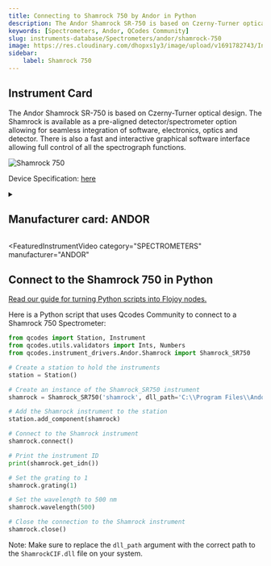 ```yaml
---
title: Connecting to Shamrock 750 by Andor in Python
description: The Andor Shamrock SR-750 is based on Czerny-Turner optical design. The Shamrock is available as a pre-aligned detector/spectrometer option allowing for seamless integration of software, electronics, optics and detector. There is also a fast and interactive graphical software interface allowing full control of all the spectrograph functions.
keywords: [Spectrometers, Andor, QCodes Community] 
slug: instruments-database/Spectrometers/andor/shamrock-750 
image: https://res.cloudinary.com/dhopxs1y3/image/upload/v1691782743/Instruments/Spectrometers/Shamrock-750/Shamrock-750.png
sidebar:
    label: Shamrock 750 
---
```



## Instrument Card

The Andor Shamrock SR-750 is based on Czerny-Turner optical design. The Shamrock is available as a pre-aligned detector/spectrometer option allowing for seamless integration of software, electronics, optics and detector. There is also a fast and interactive graphical software interface allowing full control of all the spectrograph functions.

![Shamrock 750](https://res.cloudinary.com/dhopxs1y3/image/upload/v1691782743/Instruments/Spectrometers/Shamrock-750/Shamrock-750.png)

Device Specification: [here](https://andor.oxinst.com/assets/uploads/products/andor/documents/andor-shamrock-750-specifications.pdf)

<details style={{ marginTop: "15px"}}>
<summary><h2 style={{display:'inline'}}>Manufacturer card: ANDOR</h2></summary>

![ANDOR](https://res.cloudinary.com/dhopxs1y3/image/upload/v1692806182/Instruments/Vendor%20Logos/Andor.png)

Leaders In The Development & Manufacture of Cameras, Microscopy and Spectroscopy Systems.

- Headquarters: UK
- Yearly Revenue (millions, USD): 230
- Vendor Website: [here](https://andor.oxinst.com/)

</details>


<FeaturedInstrumentVideo
  category="SPECTROMETERS"
  manufacturer="ANDOR"
></FeaturedInstrumentVideo>

## Connect to the Shamrock 750 in Python

[Read our guide for turning Python scripts into Flojoy nodes.](https://docs.flojoy.ai/contribution/blocks/custom-flojoy-block/)



<Tabs>
<TabItem value="Flojoy" label="Flojoy" className="flojoy-instrument-tabs">

<NodeCardCollection category="SPECTROMETERS" manufacturer="Andor"></NodeCardCollection>

</TabItem>
<TabItem value="QCodes Community" label="QCodes Community">

Here is a Python script that uses Qcodes Community to connect to a Shamrock 750 Spectrometer:

```python
from qcodes import Station, Instrument
from qcodes.utils.validators import Ints, Numbers
from qcodes.instrument_drivers.Andor.Shamrock import Shamrock_SR750

# Create a station to hold the instruments
station = Station()

# Create an instance of the Shamrock_SR750 instrument
shamrock = Shamrock_SR750('shamrock', dll_path='C:\\Program Files\\Andor SDK\\Shamrock64\\ShamrockCIF.dll', device_id=0)

# Add the Shamrock instrument to the station
station.add_component(shamrock)

# Connect to the Shamrock instrument
shamrock.connect()

# Print the instrument ID
print(shamrock.get_idn())

# Set the grating to 1
shamrock.grating(1)

# Set the wavelength to 500 nm
shamrock.wavelength(500)

# Close the connection to the Shamrock instrument
shamrock.close()
```

Note: Make sure to replace the `dll_path` argument with the correct path to the `ShamrockCIF.dll` file on your system.

</TabItem>
</Tabs>